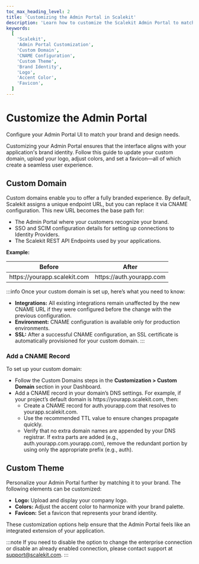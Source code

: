 ```yaml
---
toc_max_heading_level: 2
title: 'Customizing the Admin Portal in Scalekit'
description: 'Learn how to customize the Scalekit Admin Portal to match your brand identity. This guide covers setting up a custom domain, and updating the logo, colors, and favicon for a cohesive user experience.'
keywords:
  [
    'Scalekit',
    'Admin Portal Customization',
    'Custom Domain',
    'CNAME Configuration',
    'Custom Theme',
    'Brand Identity',
    'Logo',
    'Accent Color',
    'Favicon',
  ]
---
```


# Customize the Admin Portal

<Subtitle>
  Configure your Admin Portal UI to match your brand and design needs.
</Subtitle>

Customizing your Admin Portal ensures that the interface aligns with your application's brand identity. Follow this guide to update your custom domain, upload your logo, adjust colors, and set a favicon—all of which create a seamless user experience.

## Custom Domain

Custom domains enable you to offer a fully branded experience. By default, Scalekit assigns a unique endpoint URL, but you can replace it via CNAME configuration. This new URL becomes the base path for:

- The Admin Portal where your customers recognize your brand.
- SSO and SCIM configuration details for setting up connections to Identity Providers.
- The Scalekit REST API Endpoints used by your applications.

**Example:**

| Before                                                               | After                                                           |
| -------------------------------------------------------------------- | --------------------------------------------------------------- |
| <SimpleCode>https:<span></span>//yourapp.scalekit.com</SimpleCode>                | <SimpleCode>https:<span></span>//auth.yourapp.com</SimpleCode>                |

:::info
Once your custom domain is set up, here’s what you need to know:
- **Integrations:** All existing integrations remain unaffected by the new CNAME URL if they were configured before the change with the previous configuration.
- **Environment:** CNAME configuration is available only for production environments.
- **SSL:** After a successful CNAME configuration, an SSL certificate is automatically provisioned for your custom domain.
:::

### Add a CNAME Record

To set up your custom domain:

- Follow the Custom Domains steps in the **Customization > Custom Domain** section in your Dashboard.
- Add a CNAME record in your domain’s DNS settings. For example, if your project’s default domain is <SimpleCode>https:<span></span>//yourapp.scalekit.com</SimpleCode>, then:
  - Create a CNAME record for <SimpleCode>auth.yourapp.com</SimpleCode> that resolves to <SimpleCode>yourapp.scalekit.com</SimpleCode>.
  - Use the recommended TTL value to ensure changes propagate quickly.
  - Verify that no extra domain names are appended by your DNS registrar. If extra parts are added (e.g., <SimpleCode>auth.yourapp.com.yourapp.com</SimpleCode>), remove the redundant portion by using only the appropriate prefix (e.g., <SimpleCode>auth</SimpleCode>).

## Custom Theme

Personalize your Admin Portal further by matching it to your brand. The following elements can be customized:

- **Logo:** Upload and display your company logo.
- **Colors:** Adjust the accent color to harmonize with your brand palette.
- **Favicon:** Set a favicon that represents your brand identity.

These customization options help ensure that the Admin Portal feels like an integrated extension of your application.

:::note
If you need to disable the option to change the enterprise connection or disable an already enabled connection, please contact support at support@scalekit.com.
:::
